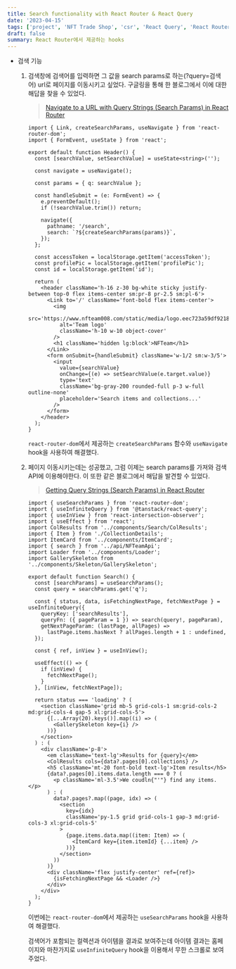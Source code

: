 ```yaml
---
title: Search functionality with React Router & React Query
date: '2023-04-15'
tags: ['project', 'NFT Trade Shop', 'csr', 'React Query', 'React Router']
draft: false
summary: React Router에서 제공하는 hooks
---
```


- 검색 기능
     
    1. 검색창에 검색어를 입력하면 그 값을 search params로 하는(?query=검색어) url로 페이지를 이동시키고 싶었다. 구글링을 통해 한 블로그에서 이에 대한 해답을 찾을 수 있었다.
        
        > [Navigate to a URL with Query Strings (Search Params) in React Router](https://ultimatecourses.com/blog/navigate-to-url-query-strings-search-params-react-router)
        
        ```tsx:/components/Home/Header.tsx
        import { Link, createSearchParams, useNavigate } from 'react-router-dom';
        import { FormEvent, useState } from 'react';
        
        export default function Header() {
          const [searchValue, setSearchValue] = useState<string>('');
        
          const navigate = useNavigate();
        
          const params = { q: searchValue };
        
          const handleSubmit = (e: FormEvent) => {
            e.preventDefault();
            if (!searchValue.trim()) return;
        
            navigate({
              pathname: '/search',
              search: `?${createSearchParams(params)}`,
            });
          };
        
          const accessToken = localStorage.getItem('accessToken');
          const profilePic = localStorage.getItem('profilePic');
          const id = localStorage.getItem('id');
        
          return (
            <header className='h-16 z-30 bg-white sticky justify-between top-0 flex items-center sm:pr-8 pr-2.5 sm:pl-6'>
              <Link to='/' className='font-bold flex items-center'>
                <img
                  src='https://www.nfteam008.com/static/media/logo.eec723a59df921859c59.png'
                  alt='Team logo'
                  className='h-10 w-10 object-cover'
                />
                <h1 className='hidden lg:block'>NFTeam</h1>
              </Link>
              <form onSubmit={handleSubmit} className='w-1/2 sm:w-3/5'>
                <input
                  value={searchValue}
                  onChange={(e) => setSearchValue(e.target.value)}
                  type='text'
                  className='bg-gray-200 rounded-full p-3 w-full outline-none'
                  placeholder='Search items and collections...'
                />
              </form>
            </header>
          );
        }
        ```
        
        `react-router-dom`에서 제공하는 `createSearchParams` 함수와  `useNavigate` hook을 사용하여 해결했다.
        
    2. 페이지 이동시키는데는 성공했고, 그럼 이제는 search params를 가져와 검색 API에 이용해야한다. 이 또한 같은 블로그에서 해답을 발견할 수 있었다.
        
        > [Getting Query Strings (Search Params) in React Router](https://ultimatecourses.com/blog/query-strings-search-params-react-router)
        
        ```tsx:/pages/Search.tsx
        import { useSearchParams } from 'react-router-dom';
        import { useInfiniteQuery } from '@tanstack/react-query';
        import { useInView } from 'react-intersection-observer';
        import { useEffect } from 'react';
        import ColResults from '../components/Search/ColResults';
        import { Item } from './CollectionDetails';
        import ItemCard from '../components/ItemCard';
        import { search } from '../api/NFTeamApi';
        import Loader from '../components/Loader';
        import GallerySkeleton from '../components/Skeleton/GallerySkeleton';
        
        export default function Search() {
          const [searchParams] = useSearchParams();
          const query = searchParams.get('q');
        
          const { status, data, isFetchingNextPage, fetchNextPage } = useInfiniteQuery({
            queryKey: ['searchResults'],
            queryFn: ({ pageParam = 1 }) => search(query!, pageParam),
            getNextPageParam: (lastPage, allPages) =>
              lastPage.items.hasNext ? allPages.length + 1 : undefined,
          });
        
          const { ref, inView } = useInView();
        
          useEffect(() => {
            if (inView) {
              fetchNextPage();
            }
          }, [inView, fetchNextPage]);
        
          return status === 'loading' ? (
            <section className='grid mb-5 grid-cols-1 sm:grid-cols-2 md:grid-cols-4 gap-5 xl:grid-cols-5'>
              {[...Array(20).keys()].map((i) => (
                <GallerySkeleton key={i} />
              ))}
            </section>
          ) : (
            <div className='p-8'>
              <em className='text-lg'>Results for {query}</em>
              <ColResults cols={data?.pages[0].collections} />
              <h5 className='mt-20 font-bold text-lg'>Item results</h5>
              {data?.pages[0].items.data.length === 0 ? (
                <p className='ml-3.5'>We coudln{"'"} find any items.</p>
              ) : (
                data?.pages?.map((page, idx) => (
                  <section
                    key={idx}
                    className='py-1.5 grid grid-cols-1 gap-3 md:grid-cols-3 xl:grid-cols-5'
                  >
                    {page.items.data.map((item: Item) => (
                      <ItemCard key={item.itemId} {...item} />
                    ))}
                  </section>
                ))
              )}
              <div className='flex justify-center' ref={ref}>
                {isFetchingNextPage && <Loader />}
              </div>
            </div>
          );
        }
        ```
        
        이번에는 `react-router-dom`에서 제공하는 `useSearchParams` hook을 사용하여 해결했다.    
        
        검색어가 포함되는 컬렉션과 아이템을 결과로 보여주는데 아이템 결과는 홈페이지와 마찬가지로 `useInfiniteQuery` hook을 이용해서 무한 스크롤로 보여주었다.